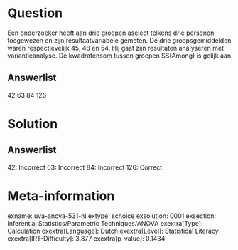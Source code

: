 Question
========

Een onderzoeker heeft aan drie groepen aselect telkens drie personen
toegewezen en zijn resultaatvariabele gemeten. De drie groepsgemiddelden
waren respectievelijk 45, 48 en 54. Hij gaat zijn resultaten analyseren
met variantieanalyse. De kwadratensom tussen groepen SS(Among) is gelijk
aan

Answerlist
----------

42
63
84
126

Solution
========

Answerlist
----------

42: Incorrect
63: Incorrect
84: Incorrect
126: Correct

Meta-information
================
exname: uva-anova-531-nl
extype: schoice
exsolution: 0001
exsection: Inferential Statistics/Parametric Techniques/ANOVA
exextra[Type]: Calculation
exextra[Language]: Dutch
exextra[Level]: Statistical Literacy
exextra[IRT-Difficulty]: 3.877
exextra[p-value]: 0.1434

